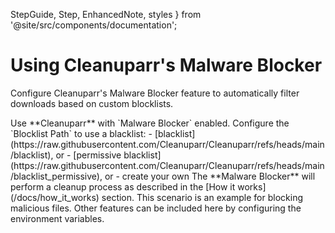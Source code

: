   StepGuide, 
  Step, 
  EnhancedNote,
  styles 
} from '@site/src/components/documentation';

# Using Cleanuparr's Malware Blocker

Configure Cleanuparr's Malware Blocker feature to automatically filter downloads based on custom blocklists.

<div className={styles.documentationPage}>

<div className={styles.section}>

<StepGuide>
  <Step title="Enable Malware Blocker">
    Use **Cleanuparr** with `Malware Blocker` enabled.
  </Step>

  <Step title="Configure Blocklist">
    Configure the `Blocklist Path` to use a blacklist:
    - [blacklist](https://raw.githubusercontent.com/Cleanuparr/Cleanuparr/refs/heads/main/blacklist), or
    - [permissive blacklist](https://raw.githubusercontent.com/Cleanuparr/Cleanuparr/refs/heads/main/blacklist_permissive), or
    - create your own
  </Step>

  <Step title="Automated Processing">
    The **Malware Blocker** will perform a cleanup process as described in the [How it works](/docs/how_it_works) section.
  </Step>
</StepGuide>

<EnhancedNote>
This scenario is an example for blocking malicious files. Other features can be included here by configuring the environment variables.
</EnhancedNote>

</div>

</div>